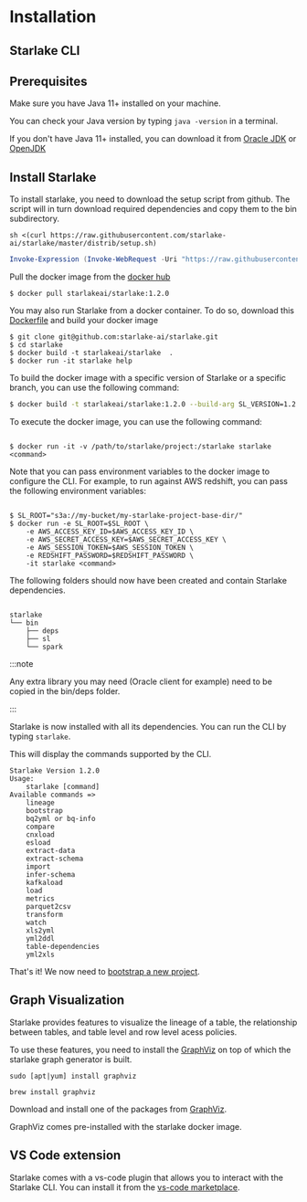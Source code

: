 # Installation

## Starlake CLI




## Prerequisites

Make sure you have Java 11+ installed on your machine.

You can check your Java version by typing `java -version` in a terminal.

If you don't have Java 11+ installed, you can download it from
[Oracle JDK](https://www.oracle.com/java/technologies/javase-jdk11-downloads.html) or [OpenJDK](https://adoptopenjdk.net/)


## Install Starlake
To install starlake, you need to download the setup script from github.
The script will in turn download required dependencies and copy them to the bin subdirectory.

<Tabs groupId="platforms">
<TabItem value="linux_macos" label="Linux/MacOS">

```shell
sh <(curl https://raw.githubusercontent.com/starlake-ai/starlake/master/distrib/setup.sh)
```

</TabItem>

<TabItem value="windows" label="Windows">

```powershell
Invoke-Expression (Invoke-WebRequest -Uri "https://raw.githubusercontent.com/starlake-ai/starlake/master/distrib/setup.ps1").Content
```

</TabItem>

<TabItem value="docker" label="Docker">

Pull the docker image from the [docker hub](https://hub.docker.com/repository/docker/starlakeai/starlake/tags?page=1&ordering=last_updated)

```shell
$ docker pull starlakeai/starlake:1.2.0
```
You may also run Starlake from a docker container. To do so, download this [Dockerfile](https://github.com/starlake-ai/starlake/blob/master/distrib/Dockerfile)
and build your docker image
	
```shell
$ git clone git@github.com:starlake-ai/starlake.git
$ cd starlake
$ docker build -t starlakeai/starlake  .
$ docker run -it starlake help

```

To build the docker image with a specific version of Starlake or a specific branch, you can use the following command:

```sh
$ docker build -t starlakeai/starlake:1.2.0 --build-arg SL_VERSION=1.2.0 .
```

To execute the docker image, you can use the following command:

```shell

$ docker run -it -v /path/to/starlake/project:/starlake starlake <command>

```

Note that you can pass environment variables to the docker image to configure the CLI. For example, to run against AWS redshift, you can pass the following environment variables:

```shell

$ SL_ROOT="s3a://my-bucket/my-starlake-project-base-dir/"
$ docker run -e SL_ROOT=$SL_ROOT \
    -e AWS_ACCESS_KEY_ID=$AWS_ACCESS_KEY_ID \
    -e AWS_SECRET_ACCESS_KEY=$AWS_SECRET_ACCESS_KEY \
    -e AWS_SESSION_TOKEN=$AWS_SESSION_TOKEN \
    -e REDSHIFT_PASSWORD=$REDSHIFT_PASSWORD \
    -it starlake <command>

```

</TabItem>
</Tabs>



The following folders should now have been created and contain Starlake dependencies.


```text

starlake
└── bin
    ├── deps
    ├── sl
    └── spark

```

:::note

Any extra library you may need (Oracle client for example) need to be copied in the bin/deps folder.

:::

Starlake is now installed with all its dependencies. You can run the CLI by typing `starlake`.


This will display the commands supported by the CLI.


```
Starlake Version 1.2.0
Usage:
	starlake [command]
Available commands =>
	lineage
	bootstrap
	bq2yml or bq-info
	compare
	cnxload
	esload
	extract-data
	extract-schema
	import
	infer-schema
	kafkaload
	load
	metrics
	parquet2csv
	transform
	watch
	xls2yml
	yml2ddl
	table-dependencies
	yml2xls
```


That's it! We now need to [bootstrap a new project](../guides/bootstrap).

## Graph Visualization

Starlake provides features to visualize the lineage of a table,
the relationship between tables, and table level and row level acess policies.

To use these features, you need to install the [GraphViz](https://graphviz.org/download/) on top of which the starlake graph generator is built.



<Tabs groupId="graphviz">
<TabItem value="linux" label="Linux">

```shell
sudo [apt|yum] install graphviz
```

</TabItem>

<TabItem value="macos" label="MacOS">

```shell
brew install graphviz
```

</TabItem>

<TabItem value="windows" label="Windows">

Download and install one of the packages from [GraphViz](https://graphviz.org/download/#windows).

</TabItem>

<TabItem value="docker" label="Docker">

GraphViz comes pre-installed with the starlake docker image.

</TabItem>
</Tabs>



## VS Code extension

Starlake comes with a vs-code plugin that allows you to interact with the Starlake CLI.
You can install it from the [vs-code marketplace](https://marketplace.visualstudio.com/items?itemName=starlake.starlake).
